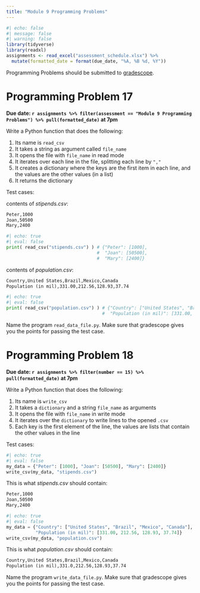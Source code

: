 ```yaml
---
title: "Module 9 Programming Problems"
---
```



```r
#| echo: false
#| message: false
#| warning: false
library(tidyverse)
library(readxl)
assignments <- read_excel("assessment_schedule.xlsx") %>% 
  mutate(formatted_date = format(due_date, "%A, %B %d, %Y"))
```


Programming Problems should be submitted to [gradescope](https://www.gradescope.com/courses/568720).

# Programming Problem 17

**Due date: `r assignments %>% filter(assessment == "Module 9 Programming Problems") %>% pull(formatted_date)` at 7pm**

Write a Python function that does the following:

1.  Its name is `read_csv`
2.  It takes a string as argument called `file_name`
3.  It opens the file with `file_name` in read mode
4.  It iterates over each line in the file, splitting each line by `","`
5.  It creates a dictionary where the keys are the first item in each line, and the values are the other values (in a list)
6.  It returns the dictionary

Test cases:

contents of *stipends.csv*:

```HTML
Peter,1000
Joan,50500
Mary,2400
```

```python
#| echo: true
#| eval: false
print( read_csv("stipends.csv") ) # {"Peter": [1000], 
                                  #  "Joan": [50500],
                                  #  "Mary": [2400]}
```

contents of *population.csv*:

```HTML
Country,United States,Brazil,Mexico,Canada
Population (in mil),331.00,212.56,128.93,37.74
```

```python
#| echo: true
#| eval: false
print( read_csv("population.csv") ) # {"Country": ["United States", "Brazil", "Mexico", "Canada"],
                                    #  "Population (in mil)": [331.00, 212.56, 128.93, 37.74]}
```

Name the program `read_data_file.py`. Make sure that gradescope gives you the points for passing the test case.

# Programming Problem 18

**Due date: `r assignments %>% filter(number == 15) %>% pull(formatted_date)` at 7pm**

Write a Python function that does the following:

1.  Its name is `write_csv`
2.  It takes a `dictionary` and a string `file_name` as arguments
3.  It opens the file with `file_name` in write mode
4.  It iterates over the `dictionary` to write lines to the opened `.csv`
5.  Each key is the first element of the line, the values are lists that contain the other values in the line

Test cases:

```python
#| echo: true
#| eval: false
my_data = {"Peter": [1000], "Joan": [50500], "Mary": [2400]}
write_csv(my_data, "stipends.csv")
```

This is what *stipends.csv* should contain:

```HTML
Peter,1000
Joan,50500
Mary,2400
```

```python
#| echo: true
#| eval: false
my_data = {"Country": ["United States", "Brazil", "Mexico", "Canada"],
           "Population (in mil)": [331.00, 212.56, 128.93, 37.74]}
write_csv(my_data, "population.csv")
```

This is what *population.csv* should contain:

```HTML
Country,United States,Brazil,Mexico,Canada
Population (in mil),331.0,212.56,128.93,37.74
```

Name the program `write_data_file.py`. Make sure that gradescope gives you the points for passing the test case.
